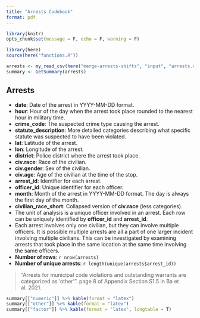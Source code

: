 ```yaml
---
title: "Arrests Codebook"
format: pdf
---
```


```r
library(knitr)
opts_chunk$set(message = F, echo = F, warning = F)

library(here)
source(here("functions.R"))
```

```r
arrests <- my_read_csv(here("merge-arrests-shifts", "input", "arrests.csv"))
summary <- GetSummary(arrests)
```

## Arrests

* **date**: Date of the arrest in YYYY-MM-DD format.
* **hour**: Hour of the day when the arrest took place rounded to the nearest hour in military time.
* **crime_code**: The suspected crime type causing the arrest.
* **statute_description**: More detailed categories describing what specific statute was suspected to have been violated.
* **lat**: Latitude of the arrest.
* **lon**: Longitude of the arrest.
* **district**: Police district where the arrest took place.
* **civ.race**: Race of the civilian.
* **civ.gender**: Sex of the civilian.
* **civ.age**: Age of the civilian at the time of the stop.
* **arrest_id**: Identifier for each arrest.
* **officer_id**: Unique identifier for each officer.
* **month**: Month of the arrest in YYYY-MM-DD format. The day is always the first day of the month.
* **civilian_race_short**: Collapsed version of **civ.race** (less categories).
* The unit of analysis is a unique officer involved in an arrest. Each row can be uniquely identified by **officer_id** and **arrest_id**.
* Each arrest involves only one civilian, but they can involve multiple officers. It is possible multiple arrests are all a part of one larger incident involving multiple civilians. This can be investigated by examining arrests that took place in the same location at the same time involving the same officers.
* **Number of rows**: `r nrow(arrests)`
* **Number of unique arrests**: `r length(unique(arrests$arrest_id))`

> "Arrests for municipal code violations and outstanding warrants are categorized as 'other'". page 8 of Appendix Section S1.5 in Ba et al. 2021.

\newpage

```r
summary[["numeric"]] %>% kable(format = "latex")
summary[["other"]] %>% kable(format = "latex")
summary[["factor"]] %>% kable(format = "latex", longtable = T)
```
